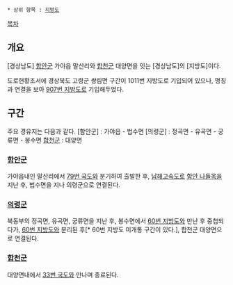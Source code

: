  * 상위 항목 : [[지방도]]

[[목차]]

== 개요 ==
[경상남도] [[함안군]] 가야읍 말산리와 [[합천군]] 대양면을 잇는 [경상남도]의 [지방도]이다.

도로현황조서에 경상북도 고령군 쌍림면 구간이 1011번 지방도로 기입되어 있으나, 명칭과 연결을 보아 [[907번 지방도]]로 기입해두었다.

== 구간 ==
주요 경유지는 다음과 같다.
[함안군] : 가야읍 - 법수면
[의령군] : 정곡면 - 유곡면 - 궁류면 - 봉수면
[[합천군]] : 대양면

=== [[함안군]] ===
가야읍내인 말산리에서 [[79번 국도]]와 분기하여 출발한 후, [[남해고속도로]] [[함안IC|함안 나들목]]을 지난 후, 법수면을 지나 의령군으로 연결된다.

=== [[의령군]] ===
북동부의 정곡면, 유곡면, 궁류면을 지난 후, 봉수면에서 [[60번 지방도]]와 만난 후 중첩되다가, [[60번 지방도]]와 분리된 후[* 60번 지방도 미개통 구간이 있다.], 합천군 대양면으로 연결된다.

=== [[합천군]] ===
대양면내에서 [[33번 국도]]와 만나며 종료된다.
